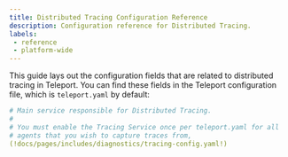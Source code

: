 ```yaml
---
title: Distributed Tracing Configuration Reference
description: Configuration reference for Distributed Tracing.
labels:
 - reference
 - platform-wide
---
```


This guide lays out the configuration fields that are related to distributed
tracing in Teleport. You can find these fields in the Teleport configuration
file, which is `teleport.yaml` by default:

```yaml
# Main service responsible for Distributed Tracing.
#
# You must enable the Tracing Service once per teleport.yaml for all
# agents that you wish to capture traces from,
(!docs/pages/includes/diagnostics/tracing-config.yaml!)
```
